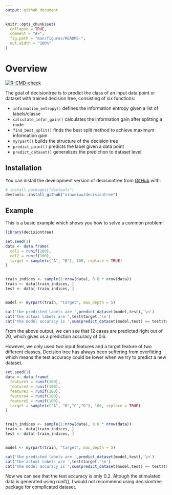 ```yaml
---
output: github_document
---
```


<!-- README.md is generated from README.Rmd. Please edit that file -->

```r
knitr::opts_chunk$set(
  collapse = TRUE,
  comment = "#>",
  fig.path = "man/figures/README-",
  out.width = "100%"
)
```

# Overview

<!-- badges: start -->
[![R-CMD-check](https://github.com/xinweiww/decisiontree/actions/workflows/R-CMD-check.yaml/badge.svg)](https://github.com/xinweiww/decisiontree/actions/workflows/R-CMD-check.yaml)
<!-- badges: end -->

The goal of decisiontree is to predict the class of an input data point or dataset with trained decision tree, consisting of six functions:

- `information_entropy()` defines the information entropy given a list of labels/classe
- `calculate_infor_gain()` calculates the information gain after splitting a node
- `find_best_split()` finds the best split method to achieve maximum information gain
- `myrpart()` builds the structure of the decision tree
- `predict_point()` predicts the label given a data point
- `predict_dataset()` generalizes the prediction to dataset level.

## Installation

You can install the development version of decisiontree from [GitHub](https://github.com/) with:

``` r
# install.packages("devtools")
devtools::install_github("xinweiww/decisiontree")
```

## Example

This is a basic example which shows you how to solve a common problem:

```r
library(decisiontree)

set.seed(1)
data <- data.frame(
  col1 = runif(100),
  col2 = runif(100),
  target = sample(c("A", "B"), 100, replace = TRUE)
)


train_indices <- sample(1:nrow(data), 0.8 * nrow(data))
train <- data[train_indices, ]
test <- data[-train_indices, ]


model <- myrpart(train, "target", max_depth = 5)

cat('the predicted labels are ',predict_dataset(model,test),'\n')
cat('the actual labels are ',test$target,'\n')
cat('the model accuracy is ',sum(predict_dataset(model,test) == test$target) / nrow(test))

```
From the above output, we can see that 12 cases are predicted right out of 20, which gives us a prediction accuracy of 0.6.

However, we only used two input features and a target feature of two different classes. Decision tree has always been suffering from overfitting which means the test accuracy could be lower when we try to predict a new dataset.

```r
set.seed(1)
data <- data.frame(
  feature1 = runif(100),
  feature2 = runif(100),
  feature3 = runif(100),
  feature4 = runif(100),
  feature5 = runif(100),
  target = sample(c("A", "B","C","D"), 100, replace = TRUE)
)


train_indices <- sample(1:nrow(data), 0.8 * nrow(data))
train <- data[train_indices, ]
test <- data[-train_indices, ]


model <- myrpart(train, "target", max_depth = 5)

cat('the predicted labels are ',predict_dataset(model,test),'\n')
cat('the actual labels are ',test$target,'\n')
cat('the model accuracy is ',sum(predict_dataset(model,test) == test$target) / nrow(test))
```

Now we can see that the test accuracy is only 0.2. Altough the stimulated data is generated using runif(), I would not recommend using decisiontree package for complicated dataset.

